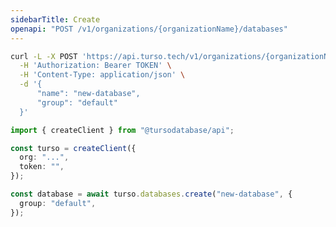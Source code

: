 ```yaml
---
sidebarTitle: Create
openapi: "POST /v1/organizations/{organizationName}/databases"
---
```


<RequestExample>

```bash cURL
curl -L -X POST 'https://api.turso.tech/v1/organizations/{organizationName}/databases' \
  -H 'Authorization: Bearer TOKEN' \
  -H 'Content-Type: application/json' \
  -d '{
      "name": "new-database",
      "group": "default"
  }'
```

```ts Node.js
import { createClient } from "@tursodatabase/api";

const turso = createClient({
  org: "...",
  token: "",
});

const database = await turso.databases.create("new-database", {
  group: "default",
});
```

</RequestExample>
